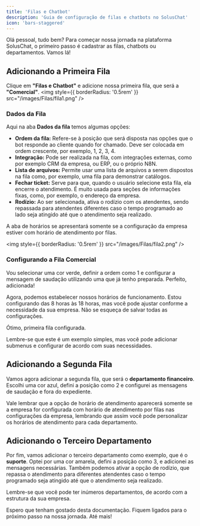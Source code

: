 ```yaml
---
title: 'Filas e Chatbot'
description: 'Guia de configuração de filas e chatbots no SolusChat'
icon: 'bars-staggered'
---
```




Olá pessoal, tudo bem? Para começar nossa jornada na plataforma SolusChat, o primeiro passo é cadastrar as filas, chatbots ou departamentos. Vamos lá!

## Adicionando a Primeira Fila

Clique em **"Filas e Chatbot"** e adicione nossa primeira fila, que será a **"Comercial"**.
<img
  style={{ borderRadius: '0.5rem' }}
  src="/images/Filas/fila1.png"
/>
### Dados da Fila

Aqui na aba **Dados da fila** temos algumas opções:

- **Ordem da fila:** Refere-se à posição que será disposta nas opções que o bot responde ao cliente quando for chamado. Deve ser colocada em ordem crescente, por exemplo, 1, 2, 3, 4.
- **Integração:** Pode ser realizada na fila, com integrações externas, como por exemplo CRM da empresa, ou ERP, ou o próprio N8N.
- **Lista de arquivos:** Permite usar uma lista de arquivos a serem dispostos na fila como, por exemplo, uma fila para demonstrar catálogos.
- **Fechar ticket:** Serve para que, quando o usuário selecione esta fila, ela encerre o atendimento. É muito usada para seções de informações fixas, como, por exemplo, o endereço da empresa.
- **Rodízio:** Ao ser selecionada, ativa o rodízio com os atendentes, sendo repassada para atendentes diferentes caso o tempo programado ao lado seja atingido até que o atendimento seja realizado.

A aba de horários se apresentará somente se a configuração da empresa estiver com horário de atendimento por filas.

<img
  style={{ borderRadius: '0.5rem' }}
  src="/images/Filas/fila2.png"
/>

### Configurando a Fila Comercial

Vou selecionar uma cor verde, definir a ordem como 1 e configurar a mensagem de saudação utilizando uma que já tenho preparada. Perfeito, adicionada!

Agora, podemos estabelecer nossos horários de funcionamento. Estou configurando das 8 horas às 18 horas, mas você pode ajustar conforme a necessidade da sua empresa. Não se esqueça de salvar todas as configurações.

Ótimo, primeira fila configurada.

Lembre-se que este é um exemplo simples, mas você pode adicionar submenus e configurar de acordo com suas necessidades.

## Adicionando a Segunda Fila

Vamos agora adicionar a segunda fila, que será o **departamento financeiro**. Escolhi uma cor azul, defini a posição como 2 e configurei as mensagens de saudação e fora do expediente.

Vale lembrar que a opção de horário de atendimento aparecerá somente se a empresa for configurada com horário de atendimento por filas nas configurações da empresa, lembrando que assim você pode personalizar os horários de atendimento para cada departamento.

## Adicionando o Terceiro Departamento

Por fim, vamos adicionar o terceiro departamento como exemplo, que é o **suporte**. Optei por uma cor amarela, defini a posição como 3, e adicionei as mensagens necessárias. Também podemos ativar a opção de rodízio, que repassa o atendimento para diferentes atendentes caso o tempo programado seja atingido até que o atendimento seja realizado.

Lembre-se que você pode ter inúmeros departamentos, de acordo com a estrutura da sua empresa.

Espero que tenham gostado desta documentação. Fiquem ligados para o próximo passo na nossa jornada. Até mais!
